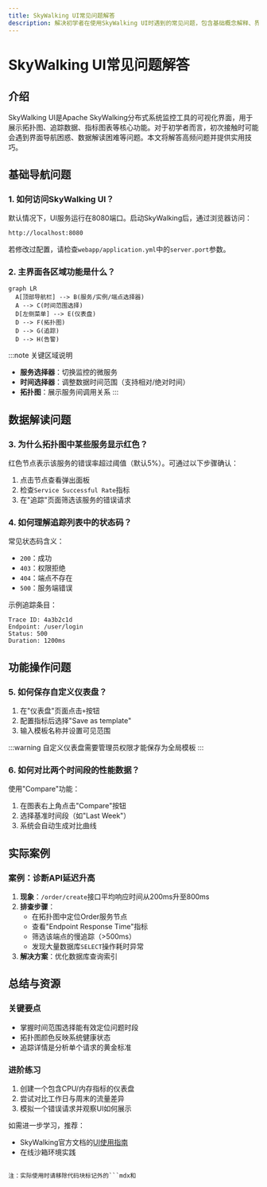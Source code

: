 ```yaml
---
title: SkyWalking UI常见问题解答
description: 解决初学者在使用SkyWalking UI时遇到的常见问题，包含基础概念解释、界面导航指南和典型场景示例
---
```


# SkyWalking UI常见问题解答

## 介绍

SkyWalking UI是Apache SkyWalking分布式系统监控工具的可视化界面，用于展示拓扑图、追踪数据、指标图表等核心功能。对于初学者而言，初次接触时可能会遇到界面导航困惑、数据解读困难等问题。本文将解答高频问题并提供实用技巧。

## 基础导航问题

### 1. 如何访问SkyWalking UI？
默认情况下，UI服务运行在8080端口。启动SkyWalking后，通过浏览器访问：
```bash
http://localhost:8080
```
若修改过配置，请检查`webapp/application.yml`中的`server.port`参数。

### 2. 主界面各区域功能是什么？
```mermaid
graph LR
  A[顶部导航栏] --> B(服务/实例/端点选择器)
  A --> C(时间范围选择)
  D[左侧菜单] --> E(仪表盘)
  D --> F(拓扑图)
  D --> G(追踪)
  D --> H(告警)
```

:::note 关键区域说明
- **服务选择器**：切换监控的微服务
- **时间选择器**：调整数据时间范围（支持相对/绝对时间）
- **拓扑图**：展示服务间调用关系
:::

## 数据解读问题

### 3. 为什么拓扑图中某些服务显示红色？
红色节点表示该服务的错误率超过阈值（默认5%）。可通过以下步骤确认：
1. 点击节点查看弹出面板
2. 检查`Service Successful Rate`指标
3. 在"追踪"页面筛选该服务的错误请求

### 4. 如何理解追踪列表中的状态码？
常见状态码含义：
- `200`：成功
- `403`：权限拒绝
- `404`：端点不存在
- `500`：服务端错误

示例追踪条目：
```
Trace ID: 4a3b2c1d
Endpoint: /user/login
Status: 500
Duration: 1200ms
```

## 功能操作问题

### 5. 如何保存自定义仪表盘？
1. 在"仪表盘"页面点击`+`按钮
2. 配置指标后选择"Save as template"
3. 输入模板名称并设置可见范围

:::warning
自定义仪表盘需要管理员权限才能保存为全局模板
:::

### 6. 如何对比两个时间段的性能数据？
使用"Compare"功能：
1. 在图表右上角点击"Compare"按钮
2. 选择基准时间段（如"Last Week"）
3. 系统会自动生成对比曲线

## 实际案例

### 案例：诊断API延迟升高
1. **现象**：`/order/create`接口平均响应时间从200ms升至800ms
2. **排查步骤**：
   - 在拓扑图中定位Order服务节点
   - 查看"Endpoint Response Time"指标
   - 筛选该端点的慢追踪（>500ms）
   - 发现大量数据库`SELECT`操作耗时异常
3. **解决方案**：优化数据库查询索引

## 总结与资源

### 关键要点
- 掌握时间范围选择能有效定位问题时段
- 拓扑图颜色反映系统健康状态
- 追踪详情是分析单个请求的黄金标准

### 进阶练习
1. 创建一个包含CPU/内存指标的仪表盘
2. 尝试对比工作日与周末的流量差异
3. 模拟一个错误请求并观察UI如何展示

如需进一步学习，推荐：
- SkyWalking官方文档的[UI使用指南](https://skywalking.apache.org/docs/)
- 在线沙箱环境实践
``` 

注：实际使用时请移除代码块标记外的```mdx和